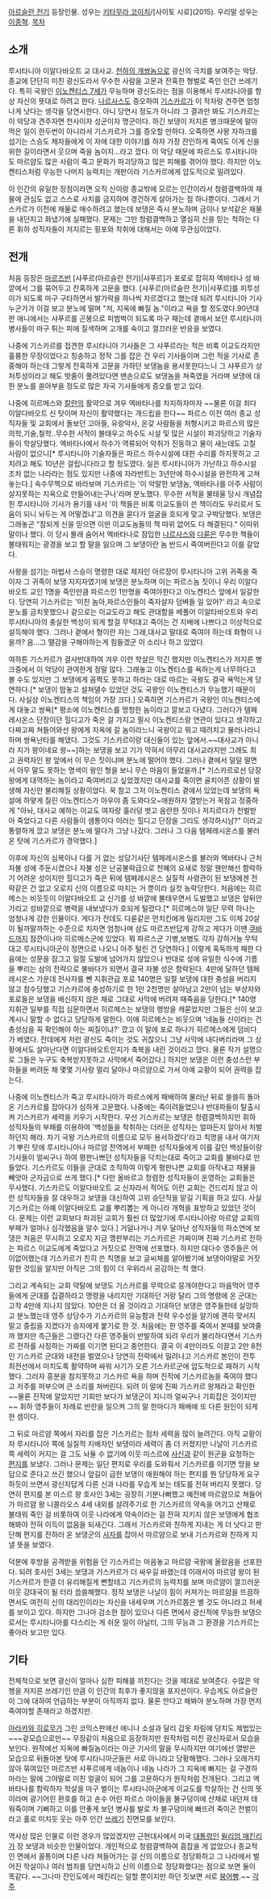 [[아르슬란 전기]] 등장인물. 성우는 [[키타무라 코이치]]/[사이토 시로](2015). 우리말 성우는 [[이종혁]].
[[목차]]
== 소개 ==
루시타니아 이알다바오트 교 대사교. [[천하의 개쌍놈]]으로 광신의 극치를 보여주는 악당. 종교에 단단히 미친 광신도라서 무수한 사람을 고문과 잔혹한 형벌로 죽인 인간 쓰레기다. 특히 국왕인 [[이노켄티스 7세]]가 무능하며 광신도라는 점을 이용해서 루시타니아를 항상 자신의 뜻대로 하려고 한다. [[나르사스]]도 증오하여 [[기스카르]]가 이 작자랑 견주면 엄청나게 낫다는 생각을 당연시한다. 아니 당연시 정도가 아니라 그 결과만 봐도 기스카르는 이 악당과 견주자면 천사이자 성군이자 명군이다. 하긴 보댕이 저지른 병크때문에 말아먹은 일이 한두번이 아니라서 기스카르가 그를 증오할 만하다. 오죽하면 사왕 자하크를 섬기는 스승도 제자들에게 이 자에 대한 이야기를 하자 가장 잔인하게 죽여도 이게 신을 위한 길이라면서 웃으며 죽을 놈이지...라고 깠다. 이 악당 때문에 파르스도 루시타니아도 마르얌도 많은 사람이 죽고 문화가 파괴당하고 많은 피해를 겪어야 했다. 하지만 이노켄티스처럼 무능한 나머지 능력치는 개판이라 기스카르에게 압도적으로 밀려있다.

이 인간의 유일한 장점이라면 오직 신이랑 종교밖에 모르는 인간이라서 청렴결백하여 재물에 관심도 없고 스스로 사치를 금지하며 경건하게 살아가는 점 하나뿐이다. 그래서 기스카르가 이전에 재물로 매수하려고 했는데 보댕은 즉시 분노하며 금이나 보석같은 재물을 내던지고 화냈기에 실패했다. 문제는 그만 청렴결백하고 열심히 신을 믿는 척하는 다른 휘하 성직자들이 저지르는 횡포와 착취에 대해서는 아예 무관심이었다.

== 전개 ==
처음 등장은 [[마르즈반]] [샤푸르(아르슬란 전기)|샤푸르]가 포로로 잡히자 엑바타나 성 바깥에서 그를 묶어두고 잔혹하게 고문을 했다. [샤푸르(아르슬란 전기)|샤푸르]를 피투성이가 되도록 마구 구타하면서 발가락을 하나씩 자르겠다고 했는데 되려 루시타니아 기사 누군가가 이걸 보고 분노에 떨며 "저, 지옥에 빠질 놈."이라고 욕을 할 정도였다.90년대판 애니에서는 샤푸르를 곤봉으로 피범벅이 되도록 마구 패는데 곁에서 보던 루시타니아 병사들이 마구 튀는 피에 질색하며 고개를 숙이고 껄끄러운 반응을 보였다.

나중에 기스카르를 접견한 루시타니아 기사들은 그 샤푸르라는 적은 비록 이교도라지만 훌륭한 무장이었다고 칭송하고 정작 그를 잡은 건 우리 기사들이며 그런 적을 기사로 존중해야 하는데 그렇게 잔혹하게 고문을 가하던 보댕놈을 용서못한다느니 그 샤푸르가 상처투성이라고 해도 밧줄이 풀려있다면 맨손으로도 보댕놈을 쳐죽였을 거라며 보댕에 대한 분노를 쏟아부을 정도로 많은 자국 기사들에게 증오를 받고 있다.

나중에 히르메스와 [[칼란]]의 활약으로 겨우 엑바타나를 차지하자마자 ~~물론 이걸 죄다 이알다바오트 신 탓이며 자신이 활약했다는 개드립을 한다~~ 파르스 이전 여러 종교 성직자들 및 교회에서 돌보던 고아들, 유랑악사, 온갖 사람들을 처형시키고 파르스의 많은 의학,기술,철학..무수한 서적이 불태우고 하수도 시설 및 많은 시설이 파괴당하고 기술자들이 학살당했다. 엑바타나에서 하수가 역류되어 악취가 진동하고 물이 새는데도 고칠 사람이 없으니[* 루시타니아 기술자들은 파르스 하수시설에 대한 수리를 하지못하고 고치려고 해도 10년은 걸립니다라고 할 정도였다. 실은 루시타니아가 가난하고 하수시설조차 없는 나라라는 점도 있지만 나중에 자라반트는 3년만에 하수시설을 완전하게 고쳐놓는다.] 속수무책으로 바라보며 기스카르는 '이 악랄한 보댕놈, 엑바타나를 아주 사람이 살지못하는 지옥으로 만들어내는구나'라며 분노했다. 무수한 서적을 불태울 당시 개념잡힌 루시타니아 기사가 용기를 내서 '이 책들은 비록 이교도들이 쓴 책이라도 우리로서 도움이 되니 놔두는 게 어떻겠냐'고 의견을 묻다가 얼굴을 호되게 맞고 구박당했다. 보댕은 그래놓곤 "참되게 신을 믿으면 이딴 이교도놈들의 책 따위 없어도 다 해결된다." 이따위 말이나 했다. 이 당시 몰래 숨어서 엑바타나로 잠입한 [[나르사스]]와 [[다륜]]은 무수한 책들이 불태워지는 광경을 보고 할 말을 잃으며 그 보댕이란 놈 반드시 죽여버린다고 이를 갈았다.

사왕을 섬기는 마법사 스승이 명령한 대로 제자인 아르장이 루시타니아 고위 귀족을 죽이자 그 귀족이 보댕 지지자였기에 보댕은 분노하며 이는 파르스놈 짓이니 우리 이알다바오트 교인 1명을 죽인만큼 파르스인 1만명을 죽여야한다고 이노켄티스 앞에서 일갈한다. 당연히 기스카르는 '미친 놈아,파르스인들이 죽자살자 덤벼들 일 있어?' 라고 속으로 분노를 금치못했으나 겉으로는 이교도라고 해도 관대함을 베풀어 이알타바오트와 우리 루시타니아의 충실한 백성이 되게 할걸 무턱대고 죽이는 건 지배에 나쁘다고 이상적으로 설득해야 했다. 그러나 곁에서 형이란 자는 그래,대사교 말대로 죽여야 하는데 화형이 나을까? 음...그 땔감을 구해야하는게 힘들겠군 이 소리나 하고 있었다. 

여하튼 기스카르가 결사반대하여 겨우 이런 학살은 막긴 했지만 이노켄티스가 저지른 병크중에서 이 악당이 관여한게 정말 많다. 그래놓고 이노켄티스를 욕하는게 너무하다고 볼 수도 있지만 그 보댕에게 꼼짝도 못하고 하라는 대로 따르는 국왕도 결국 욕먹는게 당연하다.[* 보댕이 맘놓고 설쳐댈수 있었던 것도 국왕인 이노켄티스가 무능했기 때문이다. 사실상 이노켄티스의 책임이 가장 크다.] 오죽하면 기스카르가 국왕인 이노켄티스에게 대놓고 쌍욕[* 평소에 이노켄티스를 멍청한 놈이라고 깔보고 다녔다. 그러다가 템페레시온스 단장이던 힐디고가 죽은 걸 가지고 필시 이노켄티스랑 연관이 있다고 생각하고 다짜고짜 쳐들어와선 왕에게 지옥에 갈 놈이라느니 국왕이고 뭐고 때려치고 물러나라니 하며 쌍욕난타를 해댔다. 그것도 기스카르이랑 대신들이 있는 앞에서.~~대사교가 아니라 지가 왕이네요 왕~~]하는 보댕을 보고 기가 막혀서 아무리 대사교라지만 그래도 최고 권력자인 왕 앞에서 이 무슨 짓이냐며 분노에 떨어야 했다. 그러나 곁에서 덜덜 떨면서 아무 말도 못하는 명색이 왕인 형을 보니 무슨 마음이 들었을까.[* 기스카르로선 당장 왕에게 대역하는 놈이라고 죽여버리고 싶었겠지만 대사교를 죽이면 골치아픈 상황이 발생해 자신만 불리해질 상황이었다. 꾹 참고 그저 이노켄티스 곁에서 있었는데 보댕의 욕설에 하얗게 질린 이노켄티스가 아우야 좀 도와다오~애원하자 열받는거 꾹참고 정중하게 "아놔, 대사교 예하는 이교도 여자랑 훌러덩 벗고 음란한 짓이나 저지르다가 천벌받아 죽었다고 다른 사람들이 샘통이다 이러는 힐디고 단장을 그리도 생각하시남?" 이라고 통렬하게 깠고 보댕은 분노에 떨다가 그냥 나갔다. 그러나 그 다음 템페레시온스를 불러온 탓에 기스카르가 경악했다.]

이후에 자신의 심복이나 다를 거 없는 성당기사단 템페레시온스를 불러와 엑바타나 근처 자불 성에 주둔시켰으나 자불 성은 난공불락급으로 천혜의 요새로 정말 웬만해선 함락하기 어려운 성이지만 힐디고가 죽은 뒤에 템페레시온스 실질적 사령관이 된 보댕에겐 전략같은 건 없고 오로지 신의 이름으로 따지는 거 뿐이라 실컷 농락당한다. 처음에는 히르메스는 비웃듯이 이알다바오트 교 신기를 성 바깥에 불태우면서 도발했고 보댕은 앞뒤안가리고 성바깥으로 병력을 내보냈다가 호되게 털렸다.[* 히르메스야 일단 무력 하나는 엄청나게 강한 인물이다. 게다가 잔데도 다륜같은 먼치킨에게 밀리지만 그도 이제 20살이 될까말까하는 수준으로 치자면 엄청나며 삼도 마르즈반답게 강하고 게다가 이땐 [[쿠바드]]까지 잠깐이나마 히르메스군에 있었다. 뭐 파르스군 기병,보병도 각자 강하거늘 무턱대고 루시타니아군이 정면으로 나오니 아주 털린 건 당연하다.] 이렇게 혹독하게 패한 다음에는 성문을 잠그고 일절 도발에 넘어가지 않았으나 반대로 성에 유일한 식수에 기름을 뿌리는 삼의 전략으로 불바다가 되면서 결국 자불 성은 함락된다. 4만에 달하던 템페레시온스 가운데 전사자를 뺀 지휘관급 포로 140명은 일절 보댕에 대한 충성을 버리지않고 참수당했고 기스카르에 충성하기로 한 1만 2천명만 살아남고 2만이 넘는 부상자와 포로들은 보댕을 배신하지 않은 채로 그대로 사막에 버려져 때죽음을 당한다.[* 140명 지휘관 일부를 직접 심문하면서 히르메스는 보댕의 행방을 캐묻었지만 그들은 신이 보고 계시니 말할 수 없다고 당당하게 말한다. 이에 히르메스는 비웃으며 '네놈들 신이라는 건 충성심을 꼭 확인해야 하는 찌질이냐?' 깠고 이 말에 포로 하나가 히르메스에게 덤비다가 베였다. 잔데에게 저런 광신도 죽이는 것도 귀찮으니 그냥 사막에 내다버리라며 그 상황에서도 살아난다면 이알다바오트인지가 축복을 내린 것이라고 깠다. 물론 작가 설명으로 그들은 누구도 축복받지못하고 사막에서 죽어갔다.] 하지만 보댕은 이런 충성스런 부하들을 버려둔 채 몇몇 기사랑 멀리 달아나 마르얌으로 가서 아예 교황이 되어 권력을 잡는다. 

나중에 이노켄티스가 죽고 루시타니아가 파르스에게 패배하여 물러난 뒤로 쓸쓸히 돌아온 기스카르를 잡아다가 심하게 고문했다. 나중에는 죽이려들었으나 반대파들이 탈출시켜 기스카르가 세력을 키우기 시작한다. 우선 기스카르는 보댕은 청렴결백하지만 휘하 성직자들의 부패를 이용하여 '백성들을 착취하는 더러운 성직자는 얼마든지 알아서 처벌하던지 해라. 차기 국왕 기스카르의 이름으로 모두 용서하겠다'라고 칙명을 내서 여기저기 뿌린 탓에 루시타니아나 마르얌 전역에서 부패한 성직자들에게 이를 갈던 백성들이랑 기사들이 얼씨구나 하여 평판나쁘던 성직자들을 닥치는대로 죽이고 교회를 불바다로 만들었다. 기스카르도 이들을 군대로 조직하여 이렇게 평판나쁜 교회를 아작내고 재물을 빼앗아 군자금으로 쓰게 했다.[* 다만 올바르고 청렴한 성직자들이 운영하는 교회들은 무사했다. 기스카르도 이알다바오트 교 신자라서 적어도 이런 교회는 건드리지 않고 이런 성직자들을 잘 대우하고 보댕을 대신하여 고위 승단직을 맡길 기획을 하고 있다. 사실 기스카르는 아예 이알다바오트 교를 뿌리뽑는 게 아니라 개혁을 표방하고 있었던 것이다. 문제는 이런 교회보다 파괴된 교회가 훨씬 더 많았기에 루시타니아랑 마르얌 교회의 부패가 얼마나 심각했음을 알수 있다.] 거덜나거나 겨우 달아난 성직자들의 하소연에 보댕은 처음은 무시하고 오로지 지금 깽판부리는 기스카르은 가짜이며 진짜 기스카르 전하는 파르스 이교도에게 죽었다고 거짓으로 전역에 선포했다. 하지만 대다수 영주들은 어이없어했는데 기스카르가 친히 쓴 칙명을 보고 글씨체를 알아봤기에 보댕이야말로 거짓말한 것임을 알지만 아직은 그의 힘이 더 우위라서 공감하는 척 했다.

그리고 계속되는 교회 약탈에 보댕도 기스카르를 무력으로 뭉개야한다고 마음먹어 영주들에게 군대를 집결하라고 명령을 내리지만 기대하던 거랑 달리 그의 명령에 온 군대는 고작 4만에 지나지 않았다. 10만은 더 올 것이라고 기대하던 보댕은 영주들한테 실망하고 분노했는데 영주 상당수가 기스카르의 유능함과 전략 우수성을 알기에 괜히 맞서지 말고 중립을 지켰다가 승자에게 붙기로 한 것. 처음에는 한 영주를 죽여서 본때를 보여줄까 했지만 측근들은 그랬다간 다른 영주들이 반발하여 되려 우리가 불리하다면서 기스카르 전하를 사칭하는 가짜를 이기면 된다고 충언한다. 결국 이 4만이라도 이끌고 2만 8천인 기스카르 군대와 내전을 벌였으나 당연히 전략에서 밀려나고 기스카르 본인이 전투 최전선에서 미치도록 활약하며 싸워 사기가 오른 기스카르군에 압도적으로 패하기 시작했다. 그러자 흥분을 참지못하고 기스카르 욕을 하며 진작에 기스카르놈을 죽여야 했다고 저주를 퍼부으며 큰 소리를 쳐버린다. 되려 이 말에 진짜 기스카르 왕제라고 확인한 ~~물론 진작에 알았지만 기회만 보다가 보댕군이 지니까 얼씨구나 기회잡은 것이지만~~ 휘하 영주들이 차례로 반란을 일으켜 그의 말 한마디가 패배에 또 다른 원인이 되게 한 셈이다.

그 뒤로 마르얌 쪽에서 자리를 잡은 기스카르는 점차 세력을 많이 늘려간다. 아직 교황이자 루시타니아 쪽에 실질적 지배자인 보댕이라 세력이 좀 더 커졌지만 나날이 기스카르 쪽 세력이 커지는 걸 그도 놔둘 수 없기에 이웃 미스르에 [[사신]]과 같이 원군을 요청하는 [[편지]]를 보냈다. 그러나 문제는 일단 편지로 우리를 도와줘서 기스카르를 이기면 땅을 보답으로 준다고 쓰긴 했으나 앞길이 급한 보댕이 애원해야 하는 편지를 뭔 당당하게 요구하듯이 쓰면서 광신자답게 다른 신과 나라를 우습게 보는 태도를 전혀 버리지 못했다. 당연히 편지를 본 미스르 왕 호사인 3세는 굉장히 기분나뻐했고 예전에 마르얌으로 쳐들어가 마르얌 왕 니콜라오스 4세 내외를 살려주기로 한 기스카르의 약속을 어기고 산채로 불태워 죽인 걸 비롯하여 이웃 나라에게 약속이라는 걸 전혀 지키지 않은 보댕에게 협조해봐야 전혀 이득이 없음을 되새긴다. 그래서 기스카르와 친하게 지내는 게 더 낫다고 판단해 편지를 전하러 온 보댕군의 [[사자]]를 잡아서 마르얌으로 보내 기스카르와 친하게 지낼 뜻을 보였다. 

덕분에 후방을 공격받을 위험을 던 기스카르는 마음놓고 마르얌 국왕에 올랐음을 선포한다. 되려 호사인 3세는 보댕과 기스카르가 더 싸우길 바랬는데 이래서야 마르얌 왕이 된 기스카르가 한결 더 유리해질게 뻔할테고 기스카르의 능력치를 보며 마르얌이 껄끄러운 이웃 강대국이 될 터라 씁쓸해했다. 정작 보댕은 나날이 힘이 커져가는 마르얌을 뜨끔하면서도 여전히 신의 대리인이라는 자신을 내세우며 기스카르쯤은 별 것도 아니라고 허세를 보이고 있다. 하지만 그나마 검소한 점이 있으나 다른 면에서 광신적에 무능한 보댕으로서는 루시타니아를 다스리는 게 쉬운 일이 아닐터, 그의 무능과 그 환경을 기스카르는 좋아라 보고만 있다.

== 기타 ==
전체적으로 보면 광신이 얼마나 심한 피해를 끼친다는 것을 제대로 보여준다. 수많은 악행을 저지른 쓰레기인 만큼 이 인간의 최후가 좋지않을 포지션이다. 우습게도 아르슬란이 그에 대하여 언급하는 부분이 아직까지 없다. 물론 안다고 해봐야 분노하며 가장 먼저 죽여야할 존재라고 하겠지만.

[[아라카와 히로무]]가 그린 코믹스판에선 애니나 소설과 달리 갑옷 차림에 덩치도 제법있는 ~~~겉모습으로만~~ 무장같이 처음으로 등장하지만 원작처럼 미친 광신자로서 모습을 보인다. 원작에선 지옥에 빠질놈이라는 아군 기사의 말을 무시하지만 여기에선 열받은 모습으로 뒤돌아본 탓에 루시타니아군들은 서로 아니라고 당황해했다. 그러나 오래가지 않아 묶여있던 마르즈반 샤푸르에게 네놈이나 네놈 나라가 그 지옥에 빠지는 걸 구경하마라는 말에 그야말로 미친 얼굴이 되어 그를 고문하다가 원작처럼 전개된다. 그리고 엑바타나를 함락하자 학살을 마구 벌이는 루시타니아군에게 이교도를 학살하는 건 신의 뜻이라며 광기어린 환호를 하고 손수 어린 파르스 아이들을 불구덩이에 산채로 내던져 태워죽이며 기뻐하고 이를 안좋게 보던 병사를 발로 차 불구덩이에 빠뜨려 죽이곤 천벌이라고 홀로 미치듯 웃는 아주 인간 [[쓰레기]] 진면모를 보인다. 

역사상 많은 인물로 이런 경우가 많았겠지만 근현대사에서 미국 [[대통령]]인 [[윌리엄 매킨리]]가 장 보댕과 비슷한 인물이었다. 개인적으로 청렴결백하여 흠잡을 게 없었으나 종교적인 면에서 꼴통이며 다른 나라 쳐들어가는 걸 신의 이름으로 정당화하고 그 나라에서 벌어진 학살이나 여러 범죄를 당연시하고 신의 이름으로 정당화했다는 점으로 보면 둘이 똑같다. ~~그나마 잔인도에서 매킨리는 덜할 뿐이지만 하던 짓보면 서로 [[붕어빵]].~~
[[각주]]
